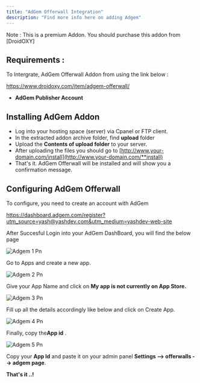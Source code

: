 ```yaml
---
title: "AdGem Offerwall Integration"
description: "Find more info here on adding Adgem"
---
```


<Check>
  Note : This is a premium Addon. You should purchase this addon from [DroidOXY]
</Check>

## Requirements :

To Intergrate, AdGem Offerwall Addon from using the link below :

https://www.droidoxy.com/item/adgem-offerwall/

- **AdGem Publisher Account**

## Installing AdGem Addon

- Log into your hosting space (server) via Cpanel or FTP client.
- In the extracted addon archive folder, find **upload** folder
- Upload the **Contents of upload folder** to your server.
- After uploading the files you should go to [http://www.your-domain.com/install](http://www.your-domain.com/**install)
- That's it. AdGem Offerwall will be installed and will show you a confirmation message.

## Configuring AdGem Offerwall

To configure, you need to create an account with AdGem

https://dashboard.adgem.com/register?utm_source=yash@yashdev.com&utm_medium=yashdev-web-site

After Succesful Login into your AdGem DashBoard, you will find the below page

![Adgem 1 Pn](/images/adgem_1.png)

Go to Apps and create a new app.

![Adgem 2 Pn](/images/adgem_2.png)

Give your App Name and click on **My app is not currently on App Store.**

![Adgem 3 Pn](/images/adgem_3.png)

Fill up all the details accordingly like below and click on Create App.

![Adgem 4 Pn](/images/adgem_4.png)

Finally, copy the**App id** .

![Adgem 5 Pn](/images/adgem_5.png)

Copy your **App Id** and paste it on your admin panel **Settings --\> offerwalls --\> adgem page**.

**​That's it ..\!**
